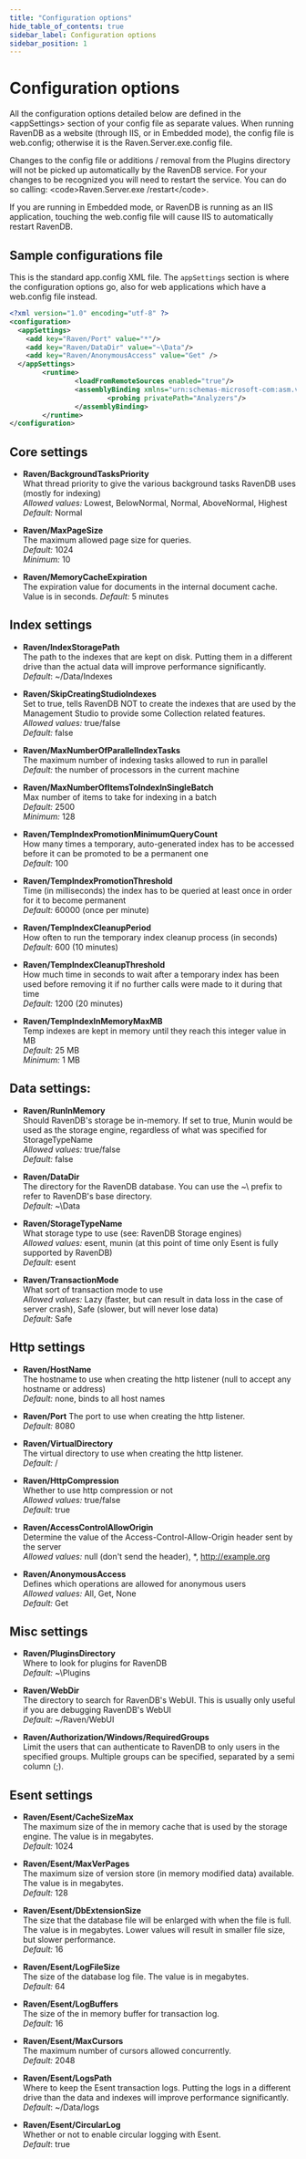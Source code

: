 ```yaml
---
title: "Configuration options"
hide_table_of_contents: true
sidebar_label: Configuration options
sidebar_position: 1
---
```



# Configuration options

All the configuration options detailed below are defined in the &lt;appSettings&gt; section of your config file as separate values. When running RavenDB as a website (through IIS, or in Embedded mode), the config file is web.config; otherwise it is the Raven.Server.exe.config file.

Changes to the config file or additions / removal from the Plugins directory will not be picked up automatically by the RavenDB service. For your changes to be recognized you will need to restart the service. You can do so calling: &lt;code&gt;Raven.Server.exe /restart&lt;/code&gt;.

If you are running in Embedded mode, or RavenDB is running as an IIS application, touching the web.config file will cause IIS to automatically restart RavenDB.

## Sample configurations file

This is the standard app.config XML file. The `appSettings` section is where the configuration options go, also for web applications which have a web.config file instead.

```xml 
<?xml version="1.0" encoding="utf-8" ?> 
<configuration> 
  <appSettings> 
    <add key="Raven/Port" value="*"/> 
    <add key="Raven/DataDir" value="~\Data"/> 
    <add key="Raven/AnonymousAccess" value="Get" /> 
  </appSettings> 
        <runtime> 
                <loadFromRemoteSources enabled="true"/> 
                <assemblyBinding xmlns="urn:schemas-microsoft-com:asm.v1"> 
                        <probing privatePath="Analyzers"/> 
                </assemblyBinding> 
        </runtime> 
</configuration>
```

## Core settings

* **Raven/BackgroundTasksPriority**  
    What thread priority to give the various background tasks RavenDB uses (mostly for indexing)  
    _Allowed values:_ Lowest, BelowNormal, Normal, AboveNormal, Highest  
    _Default:_ Normal

* **Raven/MaxPageSize**  
    The maximum allowed page size for queries.  
    _Default:_ 1024  
    _Minimum:_ 10
    
* **Raven/MemoryCacheExpiration**  
    The expiration value for documents in the internal document cache. Value is in seconds.
    _Default:_ 5 minutes

## Index settings

* **Raven/IndexStoragePath**  
    The path to the indexes that are kept on disk. Putting them in a different drive than the actual data will improve performance significantly.  
    _Default_: ~/Data/Indexes
    
* **Raven/SkipCreatingStudioIndexes**  
    Set to true, tells RavenDB NOT to create the indexes that are used by the Management Studio to provide some Collection related features.  
    _Allowed values:_ true/false  
    _Default:_ false  

* **Raven/MaxNumberOfParallelIndexTasks**  
    The maximum number of indexing tasks allowed to run in parallel  
    _Default:_ the number of processors in the current machine
    
* **Raven/MaxNumberOfItemsToIndexInSingleBatch**  
    Max number of items to take for indexing in a batch  
    _Default:_ 2500  
    _Minimum:_ 128  

* **Raven/TempIndexPromotionMinimumQueryCount**  
    How many times a temporary, auto-generated index has to be accessed before it can be promoted to be a permanent one  
    _Default:_ 100  

* **Raven/TempIndexPromotionThreshold**  
Time (in milliseconds) the index has to be queried at least once in order for it to become permanent  
    _Default:_ 60000 (once per minute)  

* **Raven/TempIndexCleanupPeriod**  
    How often to run the temporary index cleanup process (in seconds)  
    _Default:_ 600 (10 minutes)  

* **Raven/TempIndexCleanupThreshold**  
    How much time in seconds to wait after a temporary index has been used before removing it if no further calls were made to it during that time  
    _Default:_ 1200 (20 minutes)  

* **Raven/TempIndexInMemoryMaxMB**  
    Temp indexes are kept in memory until they reach this integer value in MB  
    _Default:_ 25 MB  
    _Minimum:_ 1 MB

## Data settings:

* **Raven/RunInMemory**  
    Should RavenDB's storage be in-memory. If set to true, Munin would be used as the storage engine, regardless of what was specified for StorageTypeName  
    _Allowed values:_ true/false  
    _Default:_ false  

* **Raven/DataDir**  
    The directory for the RavenDB database. You can use the ~\ prefix to refer to RavenDB's base directory.  
    _Default:_ ~\Data  

* **Raven/StorageTypeName**  
    What storage type to use (see: RavenDB Storage engines)  
    _Allowed values:_ esent, munin (at this point of time only Esent is fully supported by RavenDB)  
    _Default:_ esent  

* **Raven/TransactionMode**  
    What sort of transaction mode to use  
    _Allowed values:_  Lazy (faster, but can result in data loss in the case of server crash), Safe (slower, but will never lose data)  
    _Default:_ Safe

## Http settings

* **Raven/HostName**  
    The hostname to use when creating the http listener (null to accept any hostname or address)  
    _Default:_ none, binds to all host names  

* **Raven/Port**
    The port to use when creating the http listener.  
    _Default:_ 8080  

* **Raven/VirtualDirectory**  
    The virtual directory to use when creating the http listener.  
    _Default:_ /  

* **Raven/HttpCompression**  
    Whether to use http compression or not  
    _Allowed values:_ true/false  
    _Default:_ true  

* **Raven/AccessControlAllowOrigin**  
    Determine the value of the Access-Control-Allow-Origin header sent by the server  
    _Allowed values:_ null (don't send the header), *, http://example.org  

* **Raven/AnonymousAccess**  
    Defines which operations are allowed for anonymous users  
    _Allowed values:_ All, Get, None  
    _Default:_ Get  

## Misc settings

* **Raven/PluginsDirectory**  
    Where to look for plugins for RavenDB  
    _Default:_ ~\Plugins  

* **Raven/WebDir**  
    The directory to search for RavenDB's WebUI. This is usually only useful if you are debugging RavenDB's WebUI  
    _Default:_ ~/Raven/WebUI  
    
* **Raven/Authorization/Windows/RequiredGroups**  
    Limit the users that can authenticate to RavenDB to only users in the specified groups. Multiple groups can be specified, separated by a semi column (;).

## Esent settings

* **Raven/Esent/CacheSizeMax**  
    The maximum size of the in memory cache that is used by the storage engine. The value is in megabytes.  
    _Default:_ 1024  

* **Raven/Esent/MaxVerPages**  
    The maximum size of version store (in memory modified data) available. The value is in megabytes.  
    _Default:_ 128  

* **Raven/Esent/DbExtensionSize**  
    The size that the database file will be enlarged with when the file is full. The value is in megabytes. Lower values will result in smaller file size, but slower performance.  
    _Default:_ 16  

* **Raven/Esent/LogFileSize**  
    The size of the database log file. The value is in megabytes.  
    _Default:_ 64  

* **Raven/Esent/LogBuffers**  
    The size of the in memory buffer for transaction log.  
    _Default:_ 16  

* **Raven/Esent/MaxCursors**  
    The maximum number of cursors allowed concurrently.  
    _Default:_ 2048  
    
* **Raven/Esent/LogsPath**  
    Where to keep the Esent transaction logs. Putting the logs in a different drive than the data and indexes will improve performance significantly.  
    _Default_: ~/Data/logs  

* **Raven/Esent/CircularLog**  
    Whether or not to enable circular logging with Esent.  
    _Default_: true  
